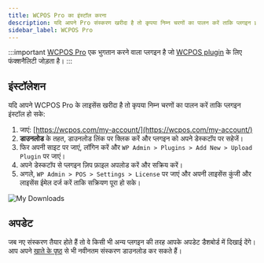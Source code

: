 ```yaml
---
title: WCPOS Pro का इंस्टॉल करना
description: यदि आपने Pro संस्करण खरीदा है तो कृपया निम्न चरणों का पालन करें ताकि प्लगइन इंस्टॉल हो सके।
sidebar_label: WCPOS Pro
---
```


:::important
[WCPOS Pro](http://wcpos.com/pro) एक भुगतान करने वाला प्लगइन है जो [WCPOS plugin](http://wordpress.org/plugins/woocommerce-pos/) के लिए फंक्शनैलिटी जोड़ता है।
:::

## इंस्टॉलेशन

यदि आपने WCPOS Pro के लाइसेंस खरीदा है तो कृपया निम्न चरणों का पालन करें ताकि प्लगइन इंस्टॉल हो सके:

1.  जाएं: [https://wcpos.com/my-account/](https://wcpos.com/my-account/)
2.  **डाउनलोड** के तहत, डाउनलोड लिंक पर क्लिक करें और प्लगइन को अपने डेस्कटॉप पर सहेजें।
3.  फिर अपनी साइट पर जाएं, लॉगिन करें और `WP Admin > Plugins > Add New > Upload Plugin` पर जाएं।
4.  अपने डेस्कटॉप से प्लगइन ज़िप फ़ाइल अपलोड करें और सक्रिय करें।
5.  अगले, `WP Admin > POS > Settings > License` पर जाएं और अपनी लाइसेंस कुंजी और लाइसेंस ईमेल दर्ज करें ताकि सक्रियण पूरा हो सके।

![My Downloads](https://wcpos.com/wp-content/uploads/2014/07/my-download.png "आप अपने खाते के पृष्ठ पर WCPOS Pro डाउनलोड कर सकते हैं")

## अपडेट

जब नए संस्करण तैयार होते हैं तो वे किसी भी अन्य प्लगइन की तरह आपके अपडेट डैशबोर्ड में दिखाई देंगे। आप अपने [खाते के पृष्ठ](https://wcpos.com/my-account/) से भी नवीनतम संस्करण डाउनलोड कर सकते हैं।
